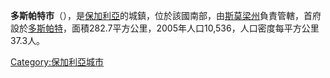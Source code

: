{{coord|41|38|37|N|24|9|35|E|region:BG|display=title}}

'''多斯帕特市'''（{{lang-bg|Доспат}}），是[[保加利亞|保加利亞]]的城鎮，位於該國南部，由[[斯莫梁州|斯莫梁州]]負責管轄，首府設於[[多斯帕特|多斯帕特]]，面積282.7平方公里，2005年人口10,536，人口密度每平方公里37.3人。

{{Bulgaria-geo-stub}}
[[Category:保加利亞城市|Category:保加利亞城市]]